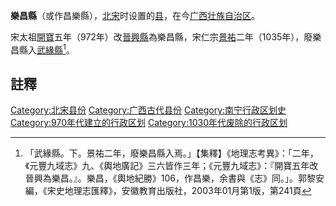 '''樂昌縣'''（或作昌樂縣），[[北宋|北宋]]时设置的[[县|县]]，在今[[广西壮族自治区|广西壮族自治区]]。

宋太祖[[開寶|開寶]]五年（972年）改[[晉興縣_(南晉州)|晉興縣]]為樂昌縣，宋仁宗[[景祐|景祐]]二年（1035年），廢樂昌縣入[[武緣縣_(南晉州)|武緣縣]]<ref>「武緣縣。下。景祐二年，廢樂昌縣入焉。」【集釋】《地理志考異》：「二年，《元豐九域志》九、《輿地廣記》三六皆作三年；《元豐九域志》：『開寶五年改晉興為樂昌。』。樂昌，《輿地紀勝》106，作昌樂，余書與《志》同。」。郭黎安編，《宋史地理志匯釋》，安徽教育出版社，2003年01月第1版，第241頁</ref>。

==註釋==
{{reflist}}
{{北宋行政区划小作品}}
[[Category:北宋县份|Category:北宋县份]]
[[Category:广西古代县份|Category:广西古代县份]]
[[Category:南宁行政区划史|Category:南宁行政区划史]]
[[Category:970年代建立的行政区划|Category:970年代建立的行政区划]]
[[Category:1030年代废除的行政区划|Category:1030年代废除的行政区划]]